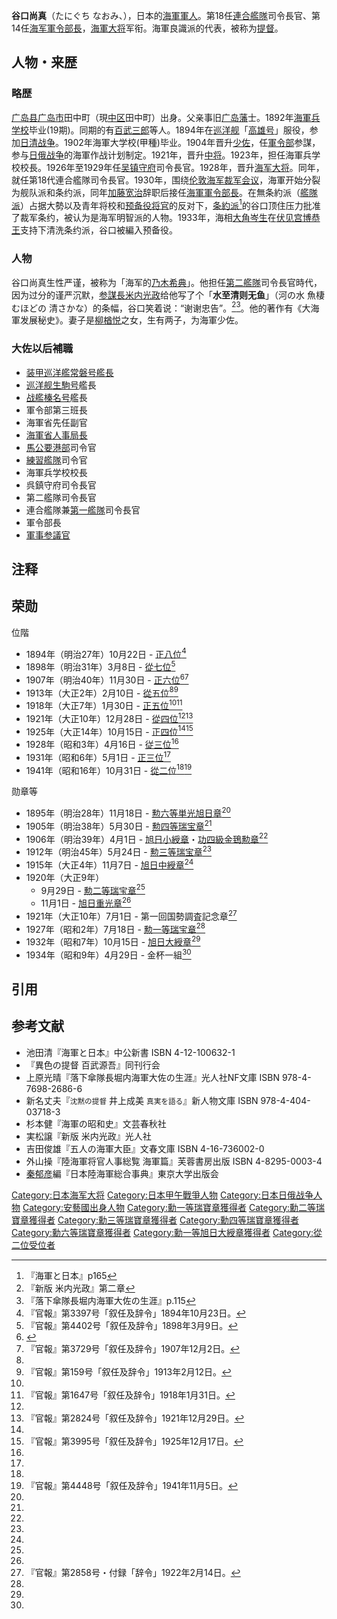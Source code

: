 {{noteTA
|G1=Military
|G2=Shipname
|G3=地名
}}
{{Infobox officeholder
| name = 谷口 尚真
| nickname=
| image = Naomi Taniguchi.jpg
| width = 200px | caption = 
| nationality = 
| ethnicity = 
| birth_date= {{birth date|1870|4|17}}
| birth_place = [[广岛县|广岛县]][[广岛市|广岛市]]田中町
| death_date = {{death date and age|1941|10|30|1870|4|17}}
| death_place = 
| allegiance= 
|branch= [[日本海军|日本海军]]
| serviceyears= 1894 - 1933
| rank=[[海軍大将|海軍大将]]
| commands=
| unit=
| battles= 
| awards= 
| relations=
| spouse = 
| children     = 
| profession = 
| religion = 
| signature = 
| party = 
}}
'''谷口尚真'''（たにぐち なおみ、{{bd|1870年|4月17日|1941年|10月30日}}），日本的[[大日本帝国海軍|海軍]][[軍人|軍人]]。第18任[[連合艦隊|連合艦隊]]司令長官、第14任[[軍令部_(日本海軍)|海军軍令部長]]，[[海軍大将|海軍大将]]军衔。海軍良識派的代表，被称为[[提督|提督]]。

== 人物・来歴 ==
===略歴===
[[广岛县|广岛县]][[广岛市|广岛市]]田中町（現[[中区_(广岛市)|中区]]田中町）出身。父亲事旧[[广岛藩|广岛藩]]士。1892年[[海軍兵学校_(日本)|海軍兵学校]]毕业(19期)。同期的有[[百武三郎|百武三郎]]等人。1894年在[[巡洋舰|巡洋舰]]「[[高雄号巡洋舰|高雄号]]」服役，参加[[日清战争|日清战争]]。1902年海軍大学校(甲種)毕业。1904年晋升[[少佐|少佐]]，任[[軍令部|軍令部]]参謀，参与[[日俄战争|日俄战争]]的海軍作战计划制定。1921年，晋升[[中将|中将]]。1923年，担任海軍兵学校校長。1926年至1929年任[[吴镇守府|吴镇守府]]司令長官。1928年，晋升[[海军大将|海军大将]]。同年，就任第18代連合艦隊司令長官。1930年，围绕[[伦敦海军裁军会议|伦敦海军裁军会议]]，海軍开始分裂为舰队派和条约派，同年[[加藤宽治|加藤宽治]]辞职后接任[[軍令部|海軍軍令部長]]。在無条約派（[[艦隊派|艦隊派]]）占据大勢以及青年将校和[[预备役|预备役]][[将官|将官]]的反对下，[[条約派|条約派]]<ref>『海軍と日本』p165</ref>的谷口顶住压力批准了裁军条约，被认为是海军明智派的人物。1933年，海相[[大角岑生|大角岑生]]在[[伏见宫博恭王|伏见宫博恭王]]支持下清洗条约派，谷口被編入预备役。
===人物===
谷口尚真生性严谨，被称为「海军的[[乃木希典|乃木希典]]」。他担任[[第二艦隊_(日本海軍)|第二艦隊]]司令長官時代，因为过分的谨严沉默，[[参謀長|参謀長]][[米内光政|米内光政]]给他写了个「'''水至清则无鱼'''」（河の水 魚棲むほどの 清さかな）的条幅，谷口笑着说：“谢谢忠告”。<ref>『新版 米内光政』第二章 </ref><ref>『落下傘隊長堀内海軍大佐の生涯』p.115</ref>。他的著作有《大海軍发展秘史》。妻子是[[柳楢悦|柳楢悦]]之女，生有两子，为海軍少佐。

===大佐以后補職===
*[[装甲巡洋艦|装甲巡洋艦]][[常磐号装甲巡洋舰|常磐号]][[艦長|艦長]]
*[[巡洋舰|巡洋舰]][[生驹号巡洋舰|生駒号]]艦長
*[[战艦|战艦]][[榛名號戰艦|榛名号]]艦長
*軍令部第三班長
*海軍省先任副官
*[[海军省|海軍省人事局長]]
*[[馬公要港部|馬公要港部]]司令官
*[[練習艦隊|練習艦隊]]司令官
*海軍兵学校校長
*呉鎮守府司令長官
*第二艦隊司令長官
*連合艦隊兼[[第一艦隊_(日本海軍)|第一艦隊]]司令長官
*軍令部長
*[[軍事参議院|軍事参議官]]

==注释==
<references />

== 荣勋 ==
;位階
* 1894年（明治27年）10月22日 - [[正八位|正八位]]<ref>『官報』第3397号「叙任及辞令」1894年10月23日。</ref>
* 1898年（明治31年）3月8日 - [[從七位|從七位]]<ref>『官報』第4402号「叙任及辞令」1898年3月9日。</ref>
* 1907年（明治40年）11月30日 - [[正六位|正六位]]<ref name="尚真">{{アジア歴史資料センター|A11115146600|故海軍大将谷口尚真位階追陞ノ件}}</ref><ref>『官報』第3729号「叙任及辞令」1907年12月2日。</ref>
* 1913年（大正2年）2月10日 - [[從五位|從五位]]<ref name="尚真"/><ref>『官報』第159号「叙任及辞令」1913年2月12日。</ref>
* 1918年（大正7年）1月30日 - [[正五位|正五位]]<ref name="尚真"/><ref>『官報』第1647号「叙任及辞令」1918年1月31日。</ref>
* 1921年（大正10年）12月28日 - [[從四位|從四位]]<ref name="尚真"/><ref>『官報』第2824号「叙任及辞令」1921年12月29日。</ref>
* 1925年（大正14年）10月15日 - [[正四位|正四位]]<ref name="尚真"/><ref>『官報』第3995号「叙任及辞令」1925年12月17日。</ref>
* 1928年（昭和3年）4月16日 - [[従三位|従三位]]<ref name="尚真"/>
* 1931年（昭和6年）5月1日 - [[正三位|正三位]]<ref name="尚真"/>
* 1941年（昭和16年）10月31日 - [[從二位|從二位]]<ref name="尚真"/><ref>『官報』第4448号「叙任及辞令」1941年11月5日。</ref>

;勋章等
* 1895年（明治28年）11月18日 - [[旭日章|勲六等単光旭日章]]<ref name="尚真"/>
* 1905年（明治38年）5月30日 - [[瑞宝章|勲四等瑞宝章]]<ref name="尚真"/>
* 1906年（明治39年）4月1日 - [[旭日章|旭日小綬章]]・[[金鵄勲章|功四級金鵄勲章]]<ref name="尚真"/>
* 1912年（明治45年）5月24日 - [[瑞宝章|勲三等瑞宝章]]<ref name="尚真"/>
* 1915年（大正4年）11月7日 - [[旭日章|旭日中綬章]]<ref name="尚真"/>
* 1920年（大正9年）
** 9月29日 - [[瑞宝章|勲二等瑞宝章]]<ref name="尚真"/>
** 11月1日 - [[旭日章|旭日重光章]]<ref name="尚真"/>
* 1921年（大正10年）7月1日 - 第一回国勢調査記念章<ref>『官報』第2858号・付録「辞令」1922年2月14日。</ref>
* 1927年（昭和2年）7月18日 - [[瑞宝章|勲一等瑞宝章]]<ref name="尚真"/>
* 1932年（昭和7年）10月15日 - [[旭日大綬章|旭日大綬章]]<ref name="尚真"/>
* 1934年（昭和9年）4月29日 - 金杯一組<ref name="尚真"/>

== 引用 ==
{{reflist}}

== 参考文献 ==
*池田清『海軍と日本』中公新書 ISBN 4-12-100632-1
*『異色の提督 百武源吾』同刊行会
*上原光晴『落下傘隊長堀内海軍大佐の生涯』光人社NF文庫 ISBN 978-4-7698-2686-6
*新名丈夫『<small>沈黙の提督</small> 井上成美 <small>真実を語る</small>』新人物文庫 ISBN 978-4-404-03718-3
*杉本健『海軍の昭和史』文芸春秋社
*実松譲『新版 米内光政』光人社
*吉田俊雄『五人の海軍大臣』文春文庫 ISBN 4-16-736002-0
*外山操『陸海軍将官人事総覧 海軍篇』芙蓉書房出版 ISBN 4-8295-0003-4
*[[秦郁彦|秦郁彦]]編『日本陸海軍総合事典』東京大学出版会

{{先代次代|[[連合艦隊司令長官|連合艦隊司令長官]]|第18代：1928 - 1929|[[加藤寛治|加藤寛治]]|[[山本英輔|山本英輔]]}}
{{先代次代|[[軍令部_(日本海軍)|海軍軍令部長]]|第14代：1930 - 1932|[[加藤寛治|加藤寛治]]|[[伏見宮博恭王|伏見宮博恭王]]}}

{{日本海軍大將}}
{{DEFAULTSORT:Tanikuchi Naomi}}
[[Category:日本海军大将|Category:日本海军大将]]
[[Category:日本甲午戰爭人物|Category:日本甲午戰爭人物]]
[[Category:日本日俄战争人物|Category:日本日俄战争人物]]
[[Category:安藝國出身人物|Category:安藝國出身人物]]
[[Category:勳一等瑞寶章獲得者|Category:勳一等瑞寶章獲得者]]
[[Category:勳二等瑞寶章獲得者|Category:勳二等瑞寶章獲得者]]
[[Category:勳三等瑞寶章獲得者|Category:勳三等瑞寶章獲得者]]
[[Category:勳四等瑞寶章獲得者|Category:勳四等瑞寶章獲得者]]
[[Category:勳六等瑞寶章獲得者|Category:勳六等瑞寶章獲得者]]
[[Category:勳一等旭日大綬章獲得者|Category:勳一等旭日大綬章獲得者]]
[[Category:從二位受位者|Category:從二位受位者]]